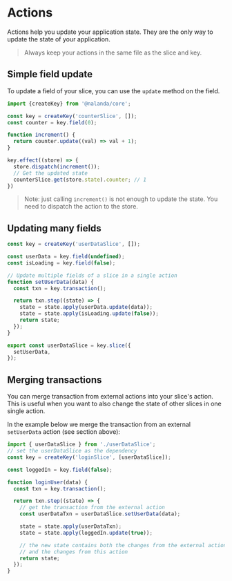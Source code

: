 # Actions

Actions help you update your application state. They are the only way to update the state of your application.

> Always keep your actions in the same file as the slice and key.

## Simple field update

To update a field of your slice, you can use the `update` method on the field.

```ts
import {createKey} from '@nalanda/core';

const key = createKey('counterSlice', []);
const counter = key.field(0);

function increment() {
  return counter.update((val) => val + 1);
}

key.effect((store) => {
  store.dispatch(increment());
  // Get the updated state
  counterSlice.get(store.state).counter; // 1
})
```

> Note: just calling `increment()` is not enough to update the state. You need to dispatch the action to the store.

## Updating many fields

```ts
const key = createKey('userDataSlice', []);

const userData = key.field(undefined);
const isLoading = key.field(false);

// Update multiple fields of a slice in a single action
function setUserData(data) {
  const txn = key.transaction();

  return txn.step((state) => {
    state = state.apply(userData.update(data));
    state = state.apply(isLoading.update(false));
    return state;
  });
}

export const userDataSlice = key.slice({
  setUserData,
});
```

## Merging transactions

You can merge transaction from external actions into your slice's action. This is useful when you want to also change the state of other slices in one single action.

In the example below we merge the transaction from an external `setUserData` action (see section above):

```ts
import { userDataSlice } from './userDataSlice';
// set the userDataSlice as the dependency
const key = createKey('loginSlice', [userDataSlice]);

const loggedIn = key.field(false);

function loginUser(data) {
  const txn = key.transaction();

  return txn.step((state) => {
    // get the transaction from the external action
    const userDataTxn = userDataSlice.setUserData(data);

    state = state.apply(userDataTxn);
    state = state.apply(loggedIn.update(true));

    // the new state contains both the changes from the external action
    // and the changes from this action
    return state;
  });
}
```
